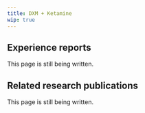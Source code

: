 ---
title: DXM + Ketamine
wip: true
---

## Experience reports

This page is still being written.

## Related research publications

This page is still being written.

